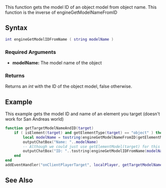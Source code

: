 {{Client function}}

This function gets the model ID of an object model from object name. This function is the inverse of engineGetModelNameFromID

==Syntax== 
<syntaxhighlight lang="lua">
int engineGetModelIDFromName ( string modelName )
</syntaxhighlight> 
{{OOP||Engine.getModelIDFromName}}
===Required Arguments=== 
*'''modelName:''' The model name of the object

===Returns===
Returns an ''int'' with the ID of the object model, false otherwise.

==Example==
This example gets the model ID and name of an element you target (doesn't work for San Andreas world)
<syntaxhighlight lang="lua">
function getTargetModelNameAndID(target) 
    if ( isElement(target) and getElementType(target) == "object" ) then 
        local modelName = tostring(engineGetModelNameFromID(getElementModel(target)))
        outputChatBox("Name: "..modelName)
        -- Although we could just use getElementModel(target) for this example we will use modelName
        outputChatBox("ID: "..tostring(engineGetModelIDFromName(modelName)))
    end
end
addEventHandler("onClientPlayerTarget", localPlayer, getTargetModelNameAndID)
</syntaxhighlight>

==See Also==
{{Engine_functions}}